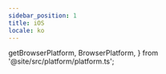 ```yaml
---
sidebar_position: 1
title: iOS
locale: ko
---
```


  getBrowserPlatform,
  BrowserPlatform,
} from '@site/src/platform/platform.ts';

<DevicePrerequisites />

<CloneExampleAndVenv
  title="Example 레포 클론 및 가상 환경 생성"
  repo_name="dogu-examples"
  path="gamium/python/pytest"
/>

<ActivateVirtualEnv title="가상 환경 활성화" />

<InstallDependencies title="의존성 설치" />

<AppUploadiOSGamium />
<AppConfigTabItem runs_on="ios" app_version="2.0.5" />
<RunCommand run_script="pytest pytest app/test_dogurpgsample.py" />

<VenvImportError />
